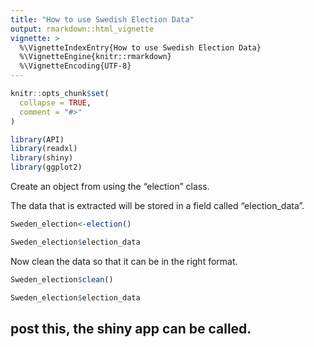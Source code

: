 ```yaml
---
title: "How to use Swedish Election Data"
output: rmarkdown::html_vignette
vignette: >
  %\VignetteIndexEntry{How to use Swedish Election Data}
  %\VignetteEngine{knitr::rmarkdown}
  %\VignetteEncoding{UTF-8}
---
```


```r
knitr::opts_chunk$set(
  collapse = TRUE,
  comment = "#>"
)
```

```r
library(API)
library(readxl)
library(shiny)
library(ggplot2)
```

Create an object from using the "election" class.

The data that is extracted will be stored in a field called "election_data". 

```r
Sweden_election<-election()

Sweden_election$election_data
```

Now clean the data so that it can be in the right format.

```r
Sweden_election$clean()

Sweden_election$election_data
```


## post this, the shiny app can be called. 
